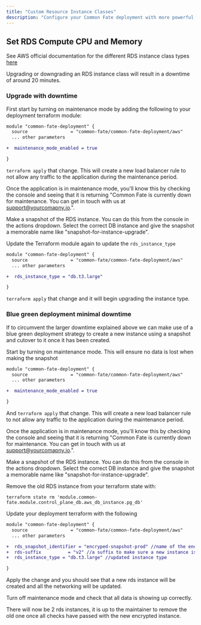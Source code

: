 ```yaml
---
title: "Custom Resource Instance Classes"
description: "Configure your Common Fate deployment with more powerful AWS Resources."
---
```




## Set RDS Compute CPU and Memory
See AWS official documentation for the different RDS instance class types [here](https://aws.amazon.com/rds/instance-types/)

Upgrading or downgrading an RDS instance class will result in a downtime of around 20 minutes.

### Upgrade with downtime

First start by turning on maintenance mode by adding the following to your deployment terraform module:

```diff
module "common-fate-deployment" {
  source                = "common-fate/common-fate-deployment/aws"
  ... other parameters

+  maintenance_mode_enabled = true

}

```
`terraform apply` that change. This will create a new load balancer rule to not allow any traffic to the application during the maintenance period.

Once the application is in maintenance mode, you'll know this by checking the console and seeing that it is returning "Common Fate is currently down for maintenance. You can get in touch with us at support@yourcomapny.io.".

Make a snapshot of the RDS instance. You can do this from the console in the actions dropdown. Select the correct DB instance and give the snapshot a memorable name like "snapshot-for-instance-upgrade".

Update the Terraform module again to update the `rds_instance_type`

```diff
module "common-fate-deployment" {
  source                = "common-fate/common-fate-deployment/aws"
  ... other parameters

+  rds_instance_type = "db.t3.large"

}

```
`terraform apply` that change and it will begin upgrading the instance type.

### Blue green deployment minimal downtime
If to circumvent the larger downtime explained above we can make use of a blue green deployment strategy to create a new instance using a snapshot and cutover to it once it has been created.

Start by turning on maintenance mode. This will ensure no data is lost when making the snapshot
```diff
module "common-fate-deployment" {
  source                = "common-fate/common-fate-deployment/aws"
  ... other parameters

+  maintenance_mode_enabled = true

}

```
And `terraform apply` that change. This will create a new load balancer rule to not allow any traffic to the application during the maintenance period.

Once the application is in maintenance mode, you'll know this by checking the console and seeing that it is returning "Common Fate is currently down for maintenance. You can get in touch with us at support@yourcomapny.io.".

Make a snapshot of the RDS instance. You can do this from the console in the actions dropdown. Select the correct DB instance and give the snapshot a memorable name like "snapshot-for-instance-upgrade".

Remove the old RDS instance from your terraform state with:
```
terraform state rm 'module.common-fate.module.control_plane_db.aws_db_instance.pg_db'
```

Update your deployment terraform with the following
```diff
module "common-fate-deployment" {
  source                = "common-fate/common-fate-deployment/aws"
  ... other parameters

+  rds_snapshot_identifier = "encryped-snapshot-prod" //name of the encrypted snapshot that you made above
+  rds-suffix          = "v2" //a suffix to make sure a new instance is created with a new name instead of the old one.
+  rds_instance_type = "db.t3.large" //updated instance type

}

```

Apply the change and you should see that a new rds instance will be created and all the networking will be updated.

Turn off maintenance mode and check that all data is showing up correctly.

There will now be 2 rds instances, it is up to the maintainer to remove the old one once all checks have passed with the new encrypted instance.
